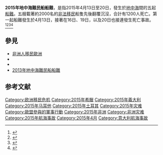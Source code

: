 {{expand|time=2015-04-23T02:31:51+00:00}}
{{Infobox event
| image = Relief Map of Mediterranean Sea.png
| image_size               = 200px
| caption                  =
| date                     = 2015年4月13日至20日
| time                     =
| place                    = [[地中海|地中海]]中多個地點
| coordinates              =
| also known as            =
| cause                    = 船舶翻覆沉沒
| participants             = 超過1500
| outcome                  = 在救援過程中，數艘沉沒
| reported deaths          = 超過1200 (estimated; 35 confirmed)
| reported injuries        =
| reported missing         = 450
| reported property damage =
| burial                   =
| inquiries                =
| suspects                 =
| charges                  =
| verdict                  =
| convictions              =
| litigation               =
| notes                    =
}}
'''2015年地中海難民船船難'''，是指2015年4月13日至20日，發生於[[地中海|地中海]]間的五起[[船難|船難]]。五艘載著約2000名的[[非法移民|非法移民]]船隻先後翻覆沉沒，合計有1200人死亡。第一起船難發生於4月13日，接著在16日、19日，以及20日也接連發生死亡事故。<ref name="reuters">{{cite web | url=http://www.reuters.com/article/2015/04/14/us-italy-migrant-shipwreck-idUSKBN0N51Y120150414 | title=400 migrants die in shipwreck off Libya, survivors say | publisher=Reuters | accessdate=15 April 2015 | archive-date=2015-04-21 | archive-url=https://web.archive.org/web/20150421092005/http://www.reuters.com/article/2015/04/14/us-italy-migrant-shipwreck-idUSKBN0N51Y120150414 | dead-url=no }}</ref><ref name="theguardian">{{cite web | url=http://www.theguardian.com/world/2015/apr/19/700-migrants-feared-dead-mediterranean-shipwreck-worst-yet | title=700 migrants feared dead in Mediterranean shipwreck | publisher=The Guardian | date=19 April 2015 | accessdate=19 April 2015 | archive-date=2015-04-23 | archive-url=https://web.archive.org/web/20150423043001/http://www.theguardian.com/world/2015/apr/19/700-migrants-feared-dead-mediterranean-shipwreck-worst-yet | dead-url=no }}</ref><ref name="chan4apr19">{{cite web|url=http://www.channel4.com/news/migrants-italy-refugees-mediterranean-augusta-sicily|title=Italy's migrant crisis: on the frontline in Augusta|publisher=[[Channel_4|Channel 4]]|author=Matt Frei|date=17 April 2015|accessdate=17 April 2015|archive-date=2015-04-19|archive-url=https://web.archive.org/web/20150419171048/http://www.channel4.com/news/migrants-italy-refugees-mediterranean-augusta-sicily|dead-url=no}}</ref><ref name="auto2">{{cite web|title=Two more Mediterranean migrant boats issue distress calls as EU ministers meet|url=http://www.theguardian.com/world/2015/apr/20/two-more-mediterranean-migrant-boats-issue-distress-calls-as-eu-ministers-meet|publisher=The Guardian|accessdate=20 April 2015|archive-date=2015-04-22|archive-url=https://web.archive.org/web/20150422134548/http://www.theguardian.com/world/2015/apr/20/two-more-mediterranean-migrant-boats-issue-distress-calls-as-eu-ministers-meet|dead-url=no}}</ref> 

== 參見 ==
{{Portal box|義大利|災害}}
*[[非洲人移民歐洲|非洲人移民歐洲]]
*{{link-en|2009年地中海難民船船難|2009 Mediterranean Sea migrant shipwreck}}
*{{link-en|2011年地中海難民船船難|2011 Mediterranean Sea migrant shipwreck}}
*[[2013年地中海難民船船難|2013年地中海難民船船難]]

==参考文献==
{{Reflist|2}}

{{欧洲小作品}}
[[Category:欧洲移民危机|Category:欧洲移民危机]]
[[Category:2015年希臘|Category:2015年希臘]]
[[Category:2015年義大利|Category:2015年義大利]]
[[Category:2015年马耳他|Category:2015年马耳他]]
[[Category:2015年土耳其|Category:2015年土耳其]]
[[Category:2015年灾难|Category:2015年灾难]]
[[Category:歐盟參與的軍事行動|Category:歐盟參與的軍事行動]]
[[Category:2015年非洲|Category:2015年非洲]]
[[Category:非洲灾难|Category:非洲灾难]]
[[Category:2015年航海事故|Category:2015年航海事故]]
[[Category:2015年4月|Category:2015年4月]]
[[Category:意大利航海事故|Category:意大利航海事故]]